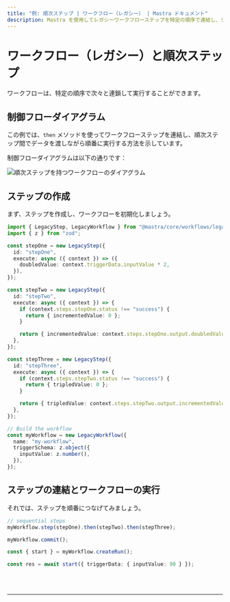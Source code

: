 ```yaml
---
title: "例: 順次ステップ | ワークフロー（レガシー） | Mastra ドキュメント"
description: Mastra を使用してレガシーワークフローステップを特定の順序で連結し、データを受け渡す例。
---
```



# ワークフロー（レガシー）と順次ステップ

ワークフローは、特定の順序で次々と連鎖して実行することができます。

## 制御フローダイアグラム

この例では、`then` メソッドを使ってワークフローステップを連結し、順次ステップ間でデータを渡しながら順番に実行する方法を示しています。

制御フローダイアグラムは以下の通りです：

<img
  src="/sequential-chains.png"
  alt="順次ステップを持つワークフローのダイアグラム"
  width={600}
/>

## ステップの作成

まず、ステップを作成し、ワークフローを初期化しましょう。

```ts showLineNumbers copy
import { LegacyStep, LegacyWorkflow } from "@mastra/core/workflows/legacy";
import { z } from "zod";

const stepOne = new LegacyStep({
  id: "stepOne",
  execute: async ({ context }) => ({
    doubledValue: context.triggerData.inputValue * 2,
  }),
});

const stepTwo = new LegacyStep({
  id: "stepTwo",
  execute: async ({ context }) => {
    if (context.steps.stepOne.status !== "success") {
      return { incrementedValue: 0 };
    }

    return { incrementedValue: context.steps.stepOne.output.doubledValue + 1 };
  },
});

const stepThree = new LegacyStep({
  id: "stepThree",
  execute: async ({ context }) => {
    if (context.steps.stepTwo.status !== "success") {
      return { tripledValue: 0 };
    }

    return { tripledValue: context.steps.stepTwo.output.incrementedValue * 3 };
  },
});

// Build the workflow
const myWorkflow = new LegacyWorkflow({
  name: "my-workflow",
  triggerSchema: z.object({
    inputValue: z.number(),
  }),
});
```

## ステップの連結とワークフローの実行

それでは、ステップを順番につなげてみましょう。

```ts showLineNumbers copy
// sequential steps
myWorkflow.step(stepOne).then(stepTwo).then(stepThree);

myWorkflow.commit();

const { start } = myWorkflow.createRun();

const res = await start({ triggerData: { inputValue: 90 } });
```

<br />
<br />
<hr className="dark:border-[#404040] border-gray-300" />
<br />
<br />
<GithubLink
  link={
    "https://github.com/mastra-ai/mastra/blob/main/examples/basics/workflows-legacy/workflow-with-sequential-steps"
  }
/>
